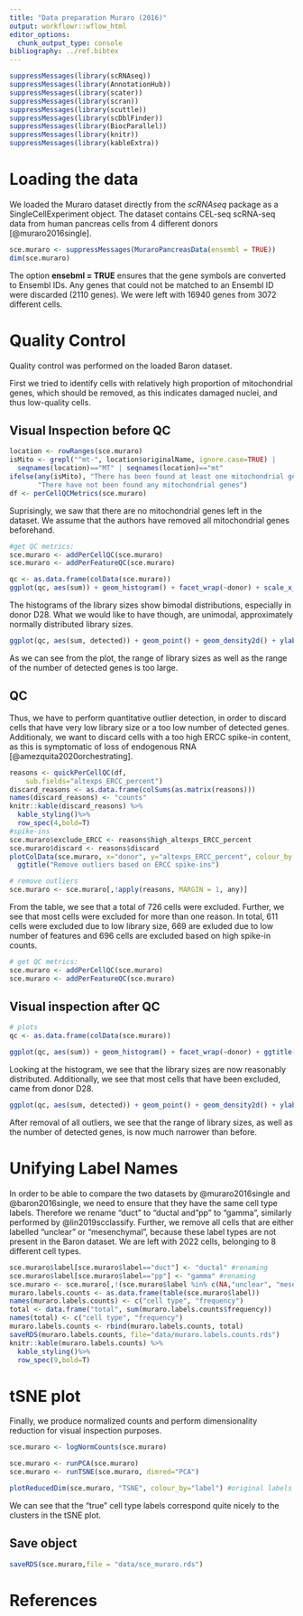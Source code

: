 ```yaml
---
title: "Data preparation Muraro (2016)"
output: workflowr::wflow_html
editor_options:
  chunk_output_type: console
bibliography: ../ref.bibtex
---
```


```r
suppressMessages(library(scRNAseq))
suppressMessages(library(AnnotationHub))
suppressMessages(library(scater))
suppressMessages(library(scran))
suppressMessages(library(scuttle))
suppressMessages(library(scDblFinder))
suppressMessages(library(BiocParallel))
suppressMessages(library(knitr))
suppressMessages(library(kableExtra))
```

# Loading the data

We loaded the Muraro dataset directly from the _scRNAseq_ package as a SingleCellExperiment object. The dataset contains CEL-seq scRNA-seq data from human pancreas cells from 4 different donors [@muraro2016single].

```r
sce.muraro <- suppressMessages(MuraroPancreasData(ensembl = TRUE))
dim(sce.muraro)
```

The option __ensebml = TRUE__ ensures that the gene symbols are converted to Ensembl IDs. Any genes that could not be matched to an Ensembl ID were discarded (2110 genes). We were left with $16940$ genes from $3072$ different cells. 

# Quality Control

Quality control was performed on the loaded Baron dataset. 

First we tried to identify cells with relatively high proportion of mitochondrial genes, which should be removed, as this indicates damaged nuclei, and thus low-quality cells.

## Visual Inspection before QC
```r
location <- rowRanges(sce.muraro)
isMito <- grepl("^mt-", location$originalName, ignore.case=TRUE) | 
  seqnames(location)=="MT" | seqnames(location)=="mt"
ifelse(any(isMito), "There has been found at least one mitochondrial gene",
       "There have not been found any mitochondrial genes")
df <- perCellQCMetrics(sce.muraro)
```

Suprisingly, we saw that there are no mitochondrial genes left in the dataset. We assume that the authors have removed all mitochondrial genes beforehand.

```r
#get QC metrics:
sce.muraro <- addPerCellQC(sce.muraro)
sce.muraro <- addPerFeatureQC(sce.muraro)

qc <- as.data.frame(colData(sce.muraro))
ggplot(qc, aes(sum)) + geom_histogram() + facet_wrap(~donor) + scale_x_continuous(trans = 'log10') + ggtitle("Libary sizes of every genes split by donor") + ylab("Number of genes") + xlab("Library Size")
```

The histograms of the library sizes show bimodal distributions, especially in donor D28. What we would like to have though, are unimodal, approximately normally distributed library sizes.

```r
ggplot(qc, aes(sum, detected)) + geom_point() + geom_density2d() + ylab("Number of detected genes") + xlab("Library size") + scale_x_continuous(trans = 'log10') + scale_y_continuous(trans = 'log10') + ggtitle("Library size vs. number of detected genes per cell")
```

As we can see from the plot, the range of library sizes as well as the range of the number of detected genes is too large. 

## QC

Thus, we have to perform quantitative outlier detection, in order to discard cells that have very low library size or a too low number of detected genes. Additionaly, we want to discard cells with a too high ERCC spike-in content, as this is symptomatic of loss of endogenous RNA [@amezquita2020orchestrating].

```r
reasons <- quickPerCellQC(df, 
    sub.fields="altexps_ERCC_percent")
discard_reasons <- as.data.frame(colSums(as.matrix(reasons)))
names(discard_reasons) <- "counts"
knitr::kable(discard_reasons) %>%
  kable_styling()%>%
  row_spec(4,bold=T)
#spike-ins
sce.muraro$exclude_ERCC <- reasons$high_altexps_ERCC_percent
sce.muraro$discard <- reasons$discard
plotColData(sce.muraro, x="donor", y="altexps_ERCC_percent", colour_by = I(reasons$high_altexps_ERCC_percent)) + xlab("Donor") + 
  ggtitle("Remove outliers based on ERCC spike-ins")

# remove outliers
sce.muraro <- sce.muraro[,!apply(reasons, MARGIN = 1, any)]
```

From the table, we see that a total of $726$ cells were excluded. Further, we see that most cells were excluded for more than one reason. In total, $611$ cells were excluded due to low library size, $669$ are exluded due to low number of features and $696$ cells are excluded based on high spike-in counts. 

```r
# get QC metrics:
sce.muraro <- addPerCellQC(sce.muraro)
sce.muraro <- addPerFeatureQC(sce.muraro)
```

## Visual inspection after QC

```r
# plots
qc <- as.data.frame(colData(sce.muraro))

ggplot(qc, aes(sum)) + geom_histogram() + facet_wrap(~donor) + ggtitle("Libary sizes of every genes split by donor") + scale_x_continuous(trans = "log10") + ylab("Number of genes") + xlab("log10(Library Size)")
```

Looking at the histogram, we see that the library sizes are now reasonably distributed. Additionally, we see that most cells that have been excluded, came from donor D28. 

```r
ggplot(qc, aes(sum, detected)) + geom_point() + geom_density2d() + ylab("Number of detected genes") + xlab("Library size)") + scale_x_continuous(trans = 'log10') + scale_y_continuous(trans = 'log10') + ggtitle("Library size vs. number of detected genes per cell")
```

After removal of all outliers, we see that the range of library sizes, as well as the number of detected genes, is now much narrower than before. 
  

# Unifying Label Names

In order to be able to compare the two datasets by @muraro2016single and @baron2016single, we need to ensure that they have the same cell type labels. Therefore we rename "duct" to "ductal and "pp" to "gamma", similarly performed by @lin2019scclassify. Further, we remove all cells that are either labelled "unclear" or "mesenchymal", because these label types are not present in the Baron dataset. We are left with 2022 cells, belonging to 8 different cell types.  


```r
sce.muraro$label[sce.muraro$label=="duct"] <- "ductal" #renaming
sce.muraro$label[sce.muraro$label=="pp"] <- "gamma" #renaming
sce.muraro <- sce.muraro[,!(sce.muraro$label %in% c(NA,"unclear", "mesenchymal"))] #removing
muraro.labels.counts <- as.data.frame(table(sce.muraro$label))
names(muraro.labels.counts) <- c("cell type", "frequency")
total <- data.frame("total", sum(muraro.labels.counts$frequency))
names(total) <- c("cell type", "frequency")
muraro.labels.counts <- rbind(muraro.labels.counts, total)
saveRDS(muraro.labels.counts, file="data/muraro.labels.counts.rds")
knitr::kable(muraro.labels.counts) %>%
  kable_styling()%>%
  row_spec(9,bold=T)
```

# tSNE plot

Finally, we produce normalized counts and perform dimensionality reduction for visual inspection purposes. 
```r
sce.muraro <- logNormCounts(sce.muraro)
```

```r
sce.muraro <- runPCA(sce.muraro)
sce.muraro <- runTSNE(sce.muraro, dimred="PCA")
```

```r
plotReducedDim(sce.muraro, "TSNE", colour_by="label") #original labels
```
We can see that the "true" cell type labels correspond quite nicely to the clusters in the tSNE plot. 

## Save object

```r
saveRDS(sce.muraro,file = "data/sce_muraro.rds")
```

# References

